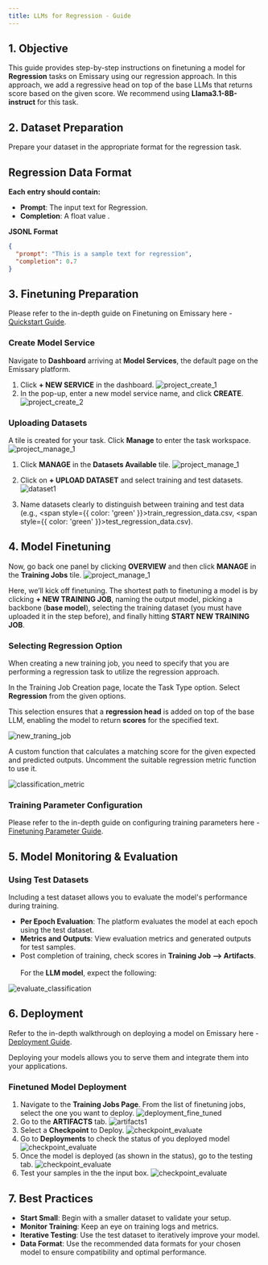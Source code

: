 ```yaml
---
title: LLMs for Regression - Guide
---
```


## 1. Objective

This guide provides step-by-step instructions on finetuning a model for **Regression** tasks on Emissary using our regression approach. In this approach, we add a regressive head on top of the base LLMs that returns score based on the given score. We recommend using **Llama3.1-8B-instruct** for this task.

## 2. Dataset Preparation

Prepare your dataset in the appropriate format for the regression task.

## Regression Data Format

**Each entry should contain:**

- **Prompt**: The input text for Regression.
- **Completion**: A float value .


**JSONL Format**

```json
{
  "prompt": "This is a sample text for regression",
  "completion": 0.7
}
```


## 3. Finetuning Preparation

Please refer to the in-depth guide on Finetuning on Emissary here - [Quickstart Guide](../).

### Create Model Service
Navigate to **Dashboard** arriving at **Model Services**, the default page on the Emissary platform.

1. Click **+ NEW SERVICE** in the dashboard.
![project_create_1](/img/guides/project_create1.png)
2. In the pop-up, enter a new model service name, and click **CREATE**.
![project_create_2](/img/guides/project_create2.png)

### Uploading Datasets

A tile is created for your task. Click **Manage** to enter the task workspace.
![project_manage_1](/img/guides/project_manage1.png)


1. Click **MANAGE** in the **Datasets Available** tile.
![project_manage_1](/img/guides/project_manage2.png)
2. Click on **+ UPLOAD DATASET** and select training and test datasets.
![dataset1](/img/guides/dataset1.png)

3. Name datasets clearly to distinguish between training and test data (e.g., <span style={{ color: 'green' }}>train_regression_data.csv</span>, <span style={{ color: 'green' }}>test_regression_data.csv</span>).

## 4. Model Finetuning
Now, go back one panel by clicking **OVERVIEW** and then click **MANAGE** in the **Training Jobs** tile.
![project_manage_1](/img/guides/project_manage3.png)

Here, we’ll kick off finetuning. The shortest path to finetuning a model is by clicking **+ NEW TRAINING JOB**, naming the output model, picking a backbone (**base model**), selecting the training dataset (you must have uploaded it in the step before), and finally hitting **START NEW TRAINING JOB**.

### Selecting Regression Option
When creating a new training job, you need to specify that you are performing a regression task to utilize the regression approach.

In the Training Job Creation page, locate the Task Type option.
Select **Regression** from the given options.

This selection ensures that a **regression head** is added on top of the base LLM, enabling the model to return **scores** for the specified text.

![new_traning_job](/img/guides/train_regression.png)

A custom function that calculates a matching score for the given expected and predicted outputs.
Uncomment the suitable regression metric function to use it.

![classification_metric](/img/guides/regression_metric.png)
### Training Parameter Configuration
Please refer to the in-depth guide on configuring training parameters here - [Finetuning Parameter Guide](../fine-tuning/parameters).


## 5. Model Monitoring & Evaluation

### Using Test Datasets

Including a test dataset allows you to evaluate the model's performance during training.

- **Per Epoch Evaluation**: The platform evaluates the model at each epoch using the test dataset.
- **Metrics and Outputs**: View evaluation metrics and generated outputs for test samples.
- Post completion of training, check scores in **Training Job --> Artifacts**.
  <br></br>For the **LLM model**, expect the following:

![evaluate_classification](/img/guides/evaluate_regression.png)

## 6. Deployment
Refer to the in-depth walkthrough on deploying a model on Emissary here - [Deployment Guide](../fine-tuning/deployment).

Deploying your models allows you to serve them and integrate them into your applications.

### Finetuned Model Deployment
1. Navigate to the **Training Jobs Page**. From the list of finetuning jobs, select the one you want to deploy.
![deployment_fine_tuned](/img/guides/deployment_fine_tuned.png)
2. Go to the **ARTIFACTS** tab.
![artifacts1](/img/guides/artifacts1.png)
3. Select a **Checkpoint** to Deploy.
![checkpoint_evaluate](/img/guides/checkpoint_evaluate.png)
4. Go to **Deployments** to check the status of you deployed model
![checkpoint_evaluate](/img/guides/Deployment.png)
5. Once the model is deployed (as shown in the status), go to the testing tab.
![checkpoint_evaluate](/img/guides/deployment_status.png)
6. Test your samples in the the input box.
![checkpoint_evaluate](/img/guides/testing_tab.png)



## 7. Best Practices
- **Start Small**: Begin with a smaller dataset to validate your setup.
- **Monitor Training**: Keep an eye on training logs and metrics.
- **Iterative Testing**: Use the test dataset to iteratively improve your model.
- **Data Format**: Use the recommended data formats for your chosen model to ensure compatibility and optimal performance.